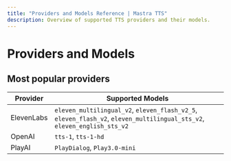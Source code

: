 ```yaml
---
title: "Providers and Models Reference | Mastra TTS"
description: Overview of supported TTS providers and their models.
---
```


# Providers and Models

## Most popular providers

| Provider      | Supported Models                                                                                                                                                         |
| ------------- | ------------------------------------------------------------------------------------------------------------------------------------------------------------------------ |
| ElevenLabs    | `eleven_multilingual_v2`, `eleven_flash_v2_5`, `eleven_flash_v2`, `eleven_multilingual_sts_v2`, `eleven_english_sts_v2`                                                  |
| OpenAI        | `tts-1`, `tts-1-hd`                                                                                                                                                      |                                                                                                  
| PlayAI        | `PlayDialog`, `Play3.0-mini`                                                                                                                                                             |